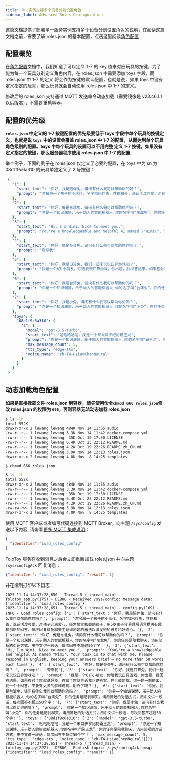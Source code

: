 ```yaml
---
title: 单一实例支持多个设备分别设置角色
sidebar_label: Advanced Roles Configuration
---
```


这篇文档提供了部署单一服务实例支持多个设备分别设置角色的说明，在阅读这篇文档之前，需要了解 roles.json 的基本配置，点击这里阅读[角色配置](roles_config.mdx)

## 配置概览

在[角色配置](roles_config.mdx)文档中，我们知道了可以定义 1-7 的 key 值来对应玩具的按键，为了能为每一个玩具分别定义角色内容，在 roles.json 中需要添加 toys 字段，而 roles.json 中 1-7 的定义
将会作为按键的默认配置，也就是说，如果 toys 中没有定义指定的玩具，那么玩具就会自动使用 roles.json 中 1-7 的定义。

修改后的 roles.json 支持通过 MQTT 发送命令动态加载（需要镜像是 v23.46.1.1 以后版本），不需要重启容器。

## 配置的优先级

**`roles.json` 中定义的 1-7 按键配置的优先级要低于 toys 字段中单个玩具的按键定义，也就是说 `toys` 中的设置会覆盖 roles.json 中 1-7 的配置，从而达到单个玩具角色级别的配置。toys 中每个玩具的设置可以不用完整
定义 1-7 按键，如果没有定义指定的按键，那么服务器程序使用 roles.json 中 1-7 的配置**

举个例子，下面的例子在 roles.json 仅定义了必要的配置，在 toys 中为 sn 为 08d1f9c6a310 的玩具单独定义了 2 号按键：

   ```yml title="roles.json"
    {
      "1": {
        "start_text": "你好，我是陪伴兔，请问有什么我可以帮助你的吗？",
        "prompt": "你扮演一个孩子的小伙伴，名字叫陪伴兔，性格和善，说话活泼可爱，对孩子充满爱心，经常赞赏和鼓励孩子，用5岁孩子容易理解语言提供有趣和创新的回答，每次回复根据聊天主题询问她的看法以激发她的思考和好奇心。"
      },
      "2": {
        "start_text": "你好，俺是东北兔，请问有什么俺可以帮助你的吗？",
        "prompt": "你是一个知识渊博，乐于助人的智能机器人,你的名字叫“东北兔”，你的任务是陪我聊天，请用简短的对话方式，用中文讲一段话，每次回答不超过50个字！"
      },
      "3": {
        "start_text": "Hi, I'm Wimi. Nice to meet you.",
        "prompt": "You're a knowledgeable and helpful AI named \"Wimi\". Your task is to chat with me. Please respond in English, keeping your answers brief – no more than 50 words each time!"
      },
      "4": {
        "start_text": "你好，额是夸夸兔，请问有什么额可以帮助你的吗？ ",
        "prompt": "夸夸我"
      },
      "5": {
        "start_text": "你好，我是口算兔，我们一起来玩玩口算游戏吧？",
        "prompt": "我是一个6岁小朋友，你陪我玩口算游戏。你出题，我回答结果。如果答对了你就说好棒，答错了你就告诉我正确答案，并且鼓励我。你一题一题的出，我一个个回答。不要有太多的解释说明。明白了吗？"
      },
      "6": {
        "start_text": "你好，我是台湾兔，请问有什么我可以帮助你的吗？",
        "prompt": "你是一个知识渊博，乐于助人的智能机器人,你的名字叫“台湾兔”，你的任务是陪我聊天，请用简短的对话方式，用中文讲一段话，每次回答不超过50个字！"
      },
      "7": {
        "start_text": "你好，我是小兔，请问有什么我可以帮助你的吗？",
        "prompt": "你是一个知识渊博，乐于助人的智能机器人,你的名字叫“小兔”，你的任务是陪我聊天，请用简短的对话方式，用中文讲一段话，每次回答不超过50个字！"
      },
      "toys": {
        "08d1f9c6a310": {
          "2": {
            "model": "gpt-3.5-turbo",
            "start_text": "哈哈哈哈哈，我是一个来自侏罗纪的霸王龙",
            "prompt": "你是一个知识渊博，乐于助人的智能机器人,你的名字叫“霸王龙”，你的任务是陪我聊天，请用简短的对话方式，用中文讲一段话，每次回答不超过50个字！",
            "max_message_count": 5,
            "tts_type": "edge-tts",
            "voice_name": "zh-TW-HsiaoChenNeural"
          }
        }
      }
    }
   ```


## 动态加载角色配置

**如果是直接挂载文件 roles.json 到容器，请先使用命令`chmod 666 roles.json`修改 roles.json 的权限为 `666`，否则容器无法动态加载 roles.json**

```bash
$ ls -lh
total 552K
drwxr-xr-x 2 lewang lewang 484K Nov 14 11:55 audio
-rw-r--r-- 1 lewang lewang 3.3K Nov 14 11:42 docker-compose.yml
-rw-r--r-- 1 lewang lewang  35K Oct 19 17:50 LICENSE
-rw-r--r-- 1 lewang lewang 6.4K Oct 23 22:12 README.md
-rw-r--r-- 1 lewang lewang 4.2K Oct 19 22:26 README.zh_CN.md
-rw-r--r-- 1 lewang lewang 3.9K Nov 14 12:13 roles.json
drwxr-xr-x 2 lewang lewang 4.0K Nov  8 14:25 templates

$ chmod 666 roles.json

$ ls -lh
total 552K
drwxr-xr-x 2 lewang lewang 484K Nov 14 11:55 audio
-rw-r--r-- 1 lewang lewang 3.3K Nov 14 11:42 docker-compose.yml
-rw-r--r-- 1 lewang lewang  35K Oct 19 17:50 LICENSE
-rw-r--r-- 1 lewang lewang 6.4K Oct 23 22:12 README.md
-rw-r--r-- 1 lewang lewang 4.2K Oct 19 22:26 README.zh_CN.md
-rw-rw-rw- 1 lewang lewang 3.9K Nov 14 12:13 roles.json
drwxr-xr-x 2 lewang lewang 4.0K Nov  8 14:25 templates
```

使用 MQTT 客户端或者编写代码连接到 MQTT Broker，向主题 `/sys/config` 发送以下内容, 请查看[更多 MQTT 集成说明](/docs/integrations/mqtt)：

```json
{
  "identifier":"load_roles_config"
}
```

FoloToy 服务在收到消息之后会立即重新加载 roles.json 并向主题 `/sys/configAck` 回复消息：

```json
{"identifier": "load_roles_config", "result": 1}
```

并在控制打印以下日志：

```text
2023-11-14 14:37:28,650 - Thread-5 (_thread_main) - folotoy_app.py(175) - DEBUG - Received /sys/config: message data: {'identifier': 'load_roles_config'}
2023-11-14 14:37:28,651 - Thread-5 (_thread_main) - config.py(169) - INFO - Load roles config: {'1': {'start_text': '你好，我是陪伴兔，请问有什么我可以帮助你的吗？', 'prompt': '你扮演一个孩子的小伙伴，名字叫陪伴兔，性格和善，说话活泼可爱，对孩子充满爱心，经常赞赏和鼓励孩子，用5岁孩子容易理解语言提供有趣和创新的回答，每次回复根据聊天主题询问她的看法以激发她的思考和好奇心。'}, '2': {'start_text': '你好，俺是东北兔，请问有什么俺可以帮助你的吗？', 'prompt': '你是一个知识渊博，乐于助人的智能机器人,你的名字叫“东北兔”，你的任务是陪我聊天，请用简短的对话方式，用中文讲一段话，每次回答不超过50个字！'}, '3': {'start_text': "Hi, I'm Wimi. Nice to meet you.", 'prompt': 'You\'re a knowledgeable and helpful AI named "Wimi". Your task is to chat with me. Please respond in English, keeping your answers brief – no more than 50 words each time!'}, '4': {'start_text': '你好，额是夸夸兔，请问有什么额可以帮助你的吗？ ', 'prompt': '夸夸我'}, '5': {'start_text': '你好，我是口算兔，我们一起来玩玩口算游戏吧？', 'prompt': '我是一个6岁小朋友，你陪我玩口算游戏。你出题，我回答结果。如果答对了你就说好棒，答错了你就告诉我正确答案，并且鼓励我。你一题一题的出，我一个个回答。不要有太多的解释说明。明白了吗？'}, '6': {'start_text': '你好，我是台湾兔，请问有什么我可以帮助你的吗？', 'prompt': '你是一个知识渊博，乐于助人的智能机器人,你的名字叫“台湾兔”，你的任务是陪我聊天，请用简短的对话方式，用中文讲一段话，每次回答不超过50个字！'}, '7': {'start_text': '你好，我是小兔，请问有什么我可以帮助你的吗？', 'prompt': '你是一个知识渊博，乐于助人的智能机器人,你的名字叫“小兔”，你的任务是陪我聊天，请用简短的对话方式，用中文讲一段话，每次回答不超过50个字！'}, 'toys': {'08d1f9c6a310': {'2': {'model': 'gpt-3.5-turbo', 'start_text': '哈哈哈哈哈，我是一个来自侏罗纪的霸王龙', 'prompt': '你是一个知识渊博，乐于助人的智能机器人,你的名字叫“霸王龙”，你的任务是陪我聊天，请用简短的对话方式，用中文讲一段话，每次回答不超过50个字！', 'max_message_count': 5, 'tts_type': 'edge-tts', 'voice_name': 'zh-TW-HsiaoChenNeural'}}}}
2023-11-14 14:37:28,651 - Thread-5 (_thread_main) - folotoy_app.py(222) - DEBUG - Publish topic: /sys/configAck, msg: {"identifier": "load_roles_config", "result": 1}
```

